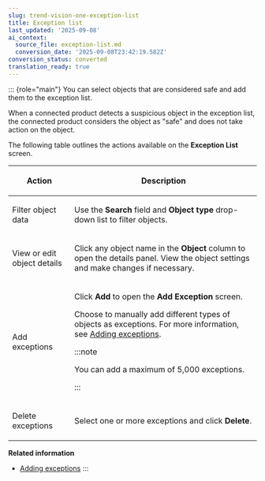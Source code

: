 ```yaml
---
slug: trend-vision-one-exception-list
title: Exception list
last_updated: '2025-09-08'
ai_context:
  source_file: exception-list.md
  conversion_date: '2025-09-08T23:42:19.582Z'
conversion_status: converted
translation_ready: true
---
```


::: {role="main"}
You can select objects that are considered safe and add them to the exception list.

When a connected product detects a suspicious object in the exception list, the connected product considers the object as "safe" and does not take action on the object.

The following table outlines the actions available on the **Exception List** screen.

<table>
<colgroup>
<col style="width: 25%" />
<col style="width: 75%" />
</colgroup>
<thead>
<tr>
<th><p>Action</p></th>
<th><p>Description</p></th>
</tr>
</thead>
<tbody>
<tr>
<td><p>Filter object data</p></td>
<td><p>Use the <strong>Search</strong> field and <strong>Object type</strong> drop-down list to filter objects.</p></td>
</tr>
<tr>
<td><p>View or edit object details</p></td>
<td><p>Click any object name in the <strong>Object</strong> column to open the details panel. View the object settings and make changes if necessary.</p></td>
</tr>
<tr>
<td><p>Add exceptions</p></td>
<td><p>Click <strong>Add</strong> to open the <strong>Add Exception</strong> screen.</p>
<p>Choose to manually add different types of objects as exceptions. For more information, see <a href="trend-vision-one-adding-exceptions">Adding exceptions</a>.</p>


:::note

<p>You can add a maximum of 5,000 exceptions.</p>


:::

</td>
</tr>
<tr>
<td><p>Delete exceptions</p></td>
<td><p>Select one or more exceptions and click <strong>Delete</strong>.</p></td>
</tr>
</tbody>
</table>

**Related information**

- [Adding exceptions](adding-exceptions.md "You can add the domain, file SHA-1, file SHA-256, IP address, sender address, or URL object to the Exception List.")
:::
